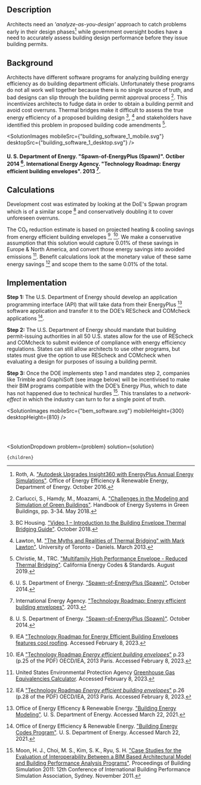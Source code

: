 


## Description
Architects need an *'analyze-as-you-design'* approach to catch problems early in their design phases[^"9"] while government oversight bodies have a need to accurately assess building design performance before they issue building permits.

## Background
Architects have different software programs for analyzing building energy efficiency as do building department officials.  Unfortunately these programs do not all work well together because there is no single source of truth, and bad designs can slip through the building permit approval process [^"2"].  This incentivizes architects to fudge data in order to obtain a building permit and avoid cost overruns.  Thermal bridges make it difficult to assess the true energy efficiency of a proposed building design [^"1"], [^"5"] and stakeholders have identified this problem in proposed building code amendments [^"3"].

<SolutionImages 
  mobileSrc={"building_software_1_mobile.svg"}
  desktopSrc={"building_software_1_desktop.svg"}
/>
#### U. S. Department of Energy. "Spawn-of-EnergyPlus (Spawn)". Octiber 2014 [^"10"]. International Energy Agency. "Technology Roadmap: Energy efficient building envelopes". 2013 [^"4"].

## Calculations
Development cost was estimated by looking at the DoE's Spwan program which is of a similar scope [^"10"] and conservatively doubling it to cover unforeseen overruns.

The CO₂ reduction estimate is based on projected heating & cooling savings from energy efficient building envelopes [^"11"], [^"12"]. We make a conservative assumption that this solution would capture 0.01% of these savings in Europe & North America, and convert those energy savings into avoided emissions [^"13"].  Benefit calculations look at the monetary value of these same energy savings [^"14"] and  scope them to the same 0.01% of the total.

## Implementation
**Step 1:** The U.S. Department of Energy should develop an application programming interface (API) that will take data from their EnergyPlus [^"7"] software application and transfer it to the DOE’s REScheck and COMcheck applications [^"8"].

**Step 2:** The U.S. Department of Energy should mandate that building permit-issuing authorities in all 50 U.S. states allow for the use of REScheck and COMcheck to submit evidence of compliance with energy efficiency regulations. States can still allow architects to use other programs, but states must give the option to use REScheck and COMcheck when evaluating a design for purposes of issuing a building permit.

**Step 3:** Once the DOE implements step 1 and mandates step 2, companies like Trimble and GraphiSoft (see image below) will be incentivised to make their BIM programs compatible with the DOE’s Energy Plus, which to date has not happened due to technical hurdles [^"6"]. This translates to a *network-effect* in which the industry can turn to for a single point of truth.

<SolutionImages 
  mobileSrc={"bem_software.svg"}
  mobileHeight={300}
  desktopHeight={810}
/>

<br></br>

[^"1"]: BC Housing. ["Video 1 – Introduction to the Building Envelope Thermal Bridging Guide"](https://www.youtube.com/watch?v=IM_dphE-WDY). October 2018.


[^"2"]: Carlucci, S., Hamdy, M., Moazami, A. ["Challenges in the Modeling and Simulation of Green Buildings"](https://link.springer.com/referenceworkentry/10.1007%2F978-3-662-49120-1_50). Handbook of Energy Systems in Green Buildings, pp. 3-34. May 2018.

[^"3"]: Christie, M., TRC. ["Multifamily High Performance Envelope - Reduced Thermal Bridging"](https://title24stakeholders.com/wp-content/uploads/2019/06/Reduced-Thermal-Bridging-Submeasure-Summary.pdf). California Energy Codes & Standards. August 2019.

[^"4"]: International Energy Agency. ["Technology Roadmap: Energy efficient building envelopes"](https://webstore.iea.org/technology-roadmap-energy-efficient-building-envelopes). 2013.

[^"5"]: Lawton, M. ["The Myths and Realities of Thermal Bridging" with Mark Lawton"](https://www.youtube.com/watch?v=FPpU3dc0BcU). University of Toronto - Daniels. March 2013.

[^"6"]: Moon, H. J., Choi, M. S., Kim, S. K., Ryu, S. H. ["Case Studies for the Evaluation of Interoperability Between a BIM Based Architectural Model and Building Performance Analysis Programs"](http://ibpsa.org/proceedings/BS2011/P_1510.pdf). Proceedings of Building Simulation 2011: 12th Conference of International Building Performance Simulation Association, Sydney. November 2011.

[^"7"]: Office of Energy Efficency & Renewable Energy. ["Building Energy Modeling"](https://www.energy.gov/eere/buildings/building-energy-modeling). U. S. Department of Energy. Accessed March 22, 2021.

[^"8"]: Office of Energy Efficiency & Renewable Energy. ["Building Energy Codes Program"](https://www.energycodes.gov/software-and-web-tools). U. S. Department of Energy. Accessed March 22, 2021.

[^"9"]: Roth, A. ["Autodesk Upgrades Insight360 with EnergyPlus Annual Energy Simulations"](https://www.energy.gov/eere/buildings/articles/autodesk-upgrades-insight360-energyplus-annual-energy-simulations). Office of Energy Efficiency & Renewable Energy, Department of Energy. October 2016.

[^"10"]: U. S. Department of Energy. ["Spawn-of-EnergyPlus (Spawn)"](https://www.energy.gov/eere/buildings/downloads/spawn-energyplus-spawn). October 2014.

[^"11"]: IEA ["Technology Roadmap for Energy Efficient Building Envelopes features cool roofing](https://heatisland.lbl.gov/news/ieas-technology-roadmap-energy-efficient). Accessed February 8, 2023.

[^"12"]: IEA ["Technology Roadmap *Energy efficient building envelopes*"](https://iea.blob.core.windows.net/assets/2be63379-1185-42e7-9608-94e5d3682956/TechnologyRoadmapEnergyEfficientBuildingEnvelopes.pdf#page=25) p.23 (p.25 of the PDF) OECD/IEA, 2013 Paris. Accessed February 8, 2023.

[^"13"]: United States Environmental Protection Agency [Greenhouse Gas Equivalencies Calculator](https://www.epa.gov/energy/greenhouse-gas-equivalencies-calculator). Accessed February 8, 2023.

[^"14"]: IEA ["Technology Roadmap *Energy efficient building envelopes*"](https://iea.blob.core.windows.https://iea.blob.core.windows.net/assets/2be63379-1185-42e7-9608-94e5d3682956/TechnologyRoadmapEnergyEfficientBuildingEnvelopes.pdf#page=28) p.26 (p.28 of the PDF) OECD/IEA, 2013 Paris. Accessed February 8, 2023.

  <SolutionDropdown 
    problem={problem} 
    solution={solution}
  >
    {children}
  </SolutionDropdown>